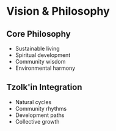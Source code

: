 # Vision & Philosophy

## Core Philosophy

- Sustainable living
- Spiritual development
- Community wisdom
- Environmental harmony

## Tzolk'in Integration

- Natural cycles
- Community rhythms
- Development paths
- Collective growth
